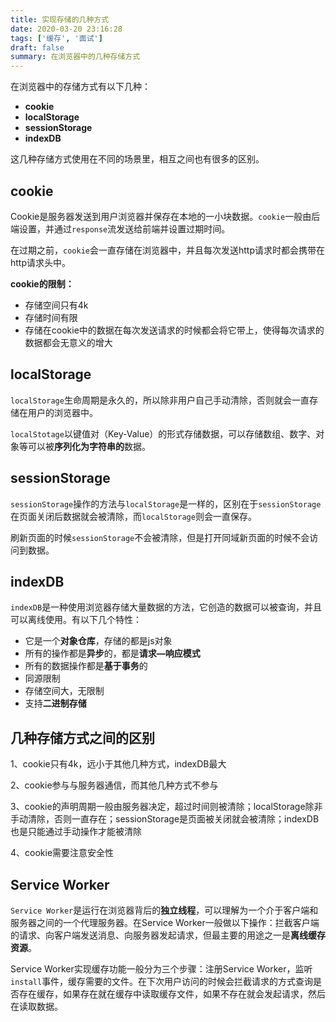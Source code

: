 ```yaml
---
title: 实现存储的几种方式
date: 2020-03-20 23:16:28
tags: ['缓存', '面试']
draft: false
summary: 在浏览器中的几种存储方式
---
```


在浏览器中的存储方式有以下几种：

- **cookie**
- **localStorage**
- **sessionStorage**
- **indexDB**

这几种存储方式使用在不同的场景里，相互之间也有很多的区别。

## cookie

Cookie是服务器发送到用户浏览器并保存在本地的一小块数据。`cookie`一般由后端设置，并通过`response`流发送给前端并设置过期时间。

在过期之前，`cookie`会一直存储在浏览器中，并且每次发送http请求时都会携带在http请求头中。

**cookie的限制：**

- 存储空间只有4k
- 存储时间有限
- 存储在cookie中的数据在每次发送请求的时候都会将它带上，使得每次请求的数据都会无意义的增大

## localStorage

`localStorage`生命周期是永久的，所以除非用户自己手动清除，否则就会一直存储在用户的浏览器中。

`localStotage`以键值对（Key-Value）的形式存储数据，可以存储数组、数字、对象等可以被**序列化为字符串的**数据。

## sessionStorage

`sessionStorage`操作的方法与`localStorage`是一样的，区别在于`sessionStorage`在页面关闭后数据就会被清除，而`localStorage`则会一直保存。

刷新页面的时候`sessionStorage`不会被清除，但是打开同域新页面的时候不会访问到数据。

## indexDB

`indexDB`是一种使用浏览器存储大量数据的方法，它创造的数据可以被查询，并且可以离线使用。有以下几个特性：

- 它是一个**对象仓库**，存储的都是js对象
- 所有的操作都是**异步**的，都是**请求—响应模式**
- 所有的数据操作都是**基于事务**的
- 同源限制
- 存储空间大，无限制
- 支持**二进制存储**

## 几种存储方式之间的区别

1、cookie只有4k，远小于其他几种方式，indexDB最大

2、cookie参与与服务器通信，而其他几种方式不参与

3、cookie的声明周期一般由服务器决定，超过时间则被清除；localStorage除非手动清除，否则一直存在；sessionStorage是页面被关闭就会被清除；indexDB也是只能通过手动操作才能被清除

4、cookie需要注意安全性

## Service Worker

`Service Worker`是运行在浏览器背后的**独立线程**，可以理解为一个介于客户端和服务器之间的一个代理服务器。在Service Worker一般做以下操作：拦截客户端的请求、向客户端发送消息、向服务器发起请求，但最主要的用途之一是**离线缓存资源**。

Service Worker实现缓存功能一般分为三个步骤：注册Service Worker，监听`install`事件，缓存需要的文件。在下次用户访问的时候会拦截请求的方式查询是否存在缓存，如果存在就在缓存中读取缓存文件，如果不存在就会发起请求，然后在读取数据。

